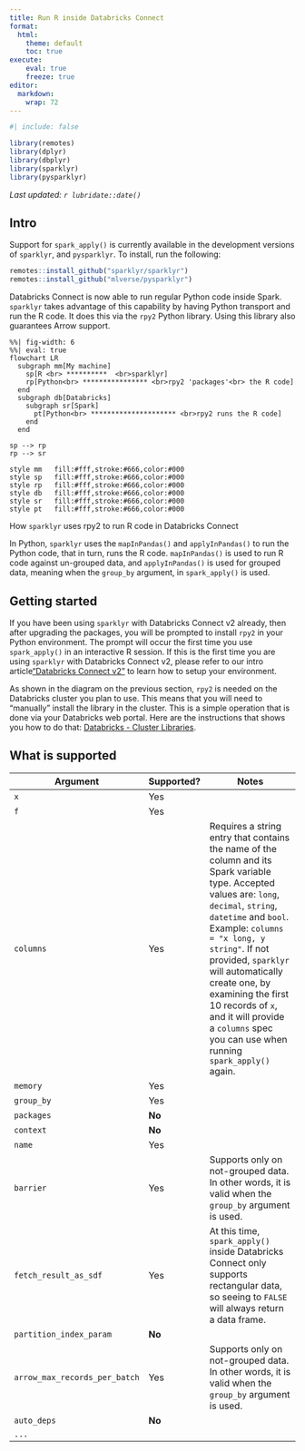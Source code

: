 ```yaml
---
title: Run R inside Databricks Connect
format:
  html:
    theme: default
    toc: true
execute:
    eval: true
    freeze: true
editor: 
  markdown: 
    wrap: 72
---
```


```r
#| include: false

library(remotes)
library(dplyr)
library(dbplyr)
library(sparklyr)
library(pysparklyr)
```

*Last updated: `r lubridate::date()`*

## Intro

Support for `spark_apply()` is currently available in the development
versions of `sparklyr`, and `pysparklyr`. To install, run the following:

``` r
remotes::install_github("sparklyr/sparklyr")
remotes::install_github("mlverse/pysparklyr")
```

Databricks Connect is now able to run regular Python code inside Spark.
`sparklyr` takes advantage of this capability by having Python transport
and run the R code. It does this via the `rpy2` Python library. Using
this library also guarantees Arrow support.

::: {#fig-connect}
```mermaid
%%| fig-width: 6
%%| eval: true
flowchart LR
  subgraph mm[My machine]
    sp[R <br> **********  <br>sparklyr]
    rp[Python<br> **************** <br>rpy2 'packages'<br> the R code]
  end
  subgraph db[Databricks]
    subgraph sr[Spark]
      pt[Python<br> ********************* <br>rpy2 runs the R code]
    end
  end

sp --> rp
rp --> sr

style mm   fill:#fff,stroke:#666,color:#000
style sp   fill:#fff,stroke:#666,color:#000
style rp   fill:#fff,stroke:#666,color:#000
style db   fill:#fff,stroke:#666,color:#000
style sr   fill:#fff,stroke:#666,color:#000
style pt   fill:#fff,stroke:#666,color:#000
```

How `sparklyr` uses rpy2 to run R code in Databricks Connect
:::

In Python, `sparklyr` uses the `mapInPandas()` and `applyInPandas()` to
run the Python code, that in turn, runs the R code. `mapInPandas()` is
used to run R code against un-grouped data, and `applyInPandas()` is
used for grouped data, meaning when the `group_by` argument, in
`spark_apply()` is used.

## Getting started

If you have been using `sparklyr` with Databricks Connect v2 already,
then after upgrading the packages, you will be prompted to install
`rpy2` in your Python environment. The prompt will occur the first time
you use `spark_apply()` in an interactive R session. If this is the
first time you are using `sparklyr` with Databricks Connect v2, please
refer to our intro article["Databricks Connect
v2"](/deployment/databricks-connect.qmd) to learn how to setup your
environment.

As shown in the diagram on the previous section, `rpy2` is needed on the
Databricks cluster you plan to use. This means that you will need to
"manually" install the library in the cluster. This is a simple
operation that is done via your Databricks web portal. Here are the
instructions that shows you how to do that: [Databricks - Cluster
Libraries](https://docs.databricks.com/en/libraries/cluster-libraries.html).

## What is supported

| Argument                      | Supported? | Notes                                                                                                                                                                                                                                                                                                                                                                                                 |
|------------------------|------------|------------------------------------|
| `x`                           | Yes        |                                                                                                                                                                                                                                                                                                                                                                                                       |
| `f`                           | Yes        |                                                                                                                                                                                                                                                                                                                                                                                                       |
| `columns`                     | Yes        | Requires a string entry that contains the name of the column and its Spark variable type. Accepted values are: `long`, `decimal`, `string`, `datetime` and `bool`. Example: `columns = "x long, y string"`. If not provided, `sparklyr` will automatically create one, by examining the first 10 records of `x`, and it will provide a `columns` spec you can use when running `spark_apply()` again. |
| `memory`                      | Yes        |                                                                                                                                                                                                                                                                                                                                                                                                       |
| `group_by`                    | Yes        |                                                                                                                                                                                                                                                                                                                                                                                                       |
| `packages`                    | **No**     |                                                                                                                                                                                                                                                                                                                                                                                                       |
| `context`                     | **No**     |                                                                                                                                                                                                                                                                                                                                                                                                       |
| `name`                        | Yes        |                                                                                                                                                                                                                                                                                                                                                                                                       |
| `barrier`                     | Yes        | Supports only on not-grouped data. In other words, it is valid when the `group_by` argument is used.                                                                                                                                                                                                                                                                                                  |
| `fetch_result_as_sdf`         | Yes        | At this time, `spark_apply()` inside Databricks Connect only supports rectangular data, so seeing to `FALSE` will always return a data frame.                                                                                                                                                                                                                                                         |
| `partition_index_param`       | **No**     |                                                                                                                                                                                                                                                                                                                                                                                                       |
| `arrow_max_records_per_batch` | Yes        | Supports only on not-grouped data. In other words, it is valid when the `group_by` argument is used.                                                                                                                                                                                                                                                                                                  |
| `auto_deps`                   | **No**     |                                                                                                                                                                                                                                                                                                                                                                                                       |
| `...`                         |            |                                                                                                                                                                                                                                                                                                                                                                                                       |
